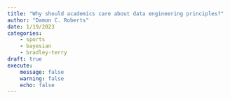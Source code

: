 ```yaml
---
title: "Why should academics care about data engineering principles?"
author: "Damon C. Roberts"
date: 1/19/2023
categories:
    - sports
    - bayesian
    - bradley-terry
draft: true
execute:
    message: false
    warning: false
    echo: false
---
```

